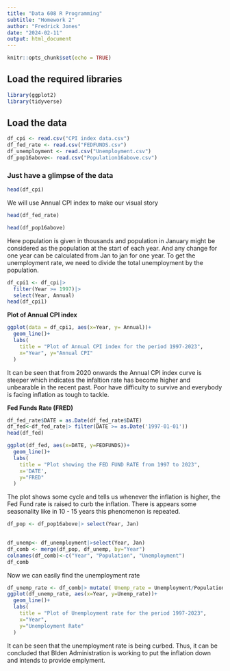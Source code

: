 ---
title: "Data 608 R Programming"
subtitle: "Homework 2"
author: "Fredrick Jones"
date: "2024-02-11"
output: html_document
---

```{r setup, include=FALSE}
knitr::opts_chunk$set(echo = TRUE)
```

## Load the required libraries

```{r}
library(ggplot2)
library(tidyverse)
```

## Load the data

```{r}
df_cpi <- read.csv("CPI index data.csv")
df_fed_rate <- read.csv("FEDFUNDS.csv")
df_unemployment <- read.csv("Unemployment.csv")
df_pop16above<- read.csv("Population16above.csv")

```

### Just have a glimpse of the data

```{r}
head(df_cpi)
```

We will use Annual CPI index to make our visual story

```{r}
head(df_fed_rate)
```

```{r}
head(df_pop16above)
```

Here population is given in thousands and population in January might be considered as the population at the start of each year. And any change for one year can be calculated from Jan to jan for one year. To get the unemployment rate, we need to divide the total unemployment by the population.

```{r}
df_cpi1 <- df_cpi|>
  filter(Year >= 1997)|>
  select(Year, Annual)
head(df_cpi1)
```

**Plot of Annual CPI index**

```{r}
ggplot(data = df_cpi1, aes(x=Year, y= Annual))+
  geom_line()+
  labs(
    title = "Plot of Annual CPI index for the period 1997-2023",
    x="Year", y="Annual CPI"
  )
```

It can be seen that from 2020 onwards the Annual CPI index curve is steeper which indicates the infaltion rate has become higher and unbearable in the recent past. Poor have difficulty to survive and everybody is facing inflation as tough to tackle.

**Fed Funds Rate (FRED)**

```{r}
df_fed_rate$DATE = as.Date(df_fed_rate$DATE)
df_fed<-df_fed_rate|> filter(DATE >= as.Date('1997-01-01'))
head(df_fed)
```

```{r}
ggplot(df_fed, aes(x=DATE, y=FEDFUNDS))+
  geom_line()+
  labs(
    title = "Plot showing the FED FUND RATE from 1997 to 2023",
    x='DATE',
    y="FRED"
  )
```

The plot shows some cycle and tells us whenever the inflation is higher, the Fed Fund rate is raised to curb the inflation. There is appears some seasonality like in 10 - 15 years this phenomenon is repeated.

```{r}
df_pop <- df_pop16above|> select(Year, Jan)
          
```

```{r}
df_unemp<- df_unemployment|>select(Year, Jan)
df_comb <- merge(df_pop, df_unemp, by="Year")
colnames(df_comb)<-c("Year", "Population", "Unemployment")
df_comb
```

Now we can easily find the unemployment rate

```{r}
df_unemp_rate <- df_comb|> mutate( Unemp_rate = Unemployment/Population)
ggplot(df_unemp_rate, aes(x=Year, y=Unemp_rate))+
  geom_line()+
  labs(
    title = "Plot of Unemployment rate for the period 1997-2023",
    x="Year",
    y="Unemployment Rate"
  )
```

It can be seen that the unemployment rate is being curbed. Thus, it can be concluded that BIden Administration is working to put the inflation down and intends to provide emplyment.

\
